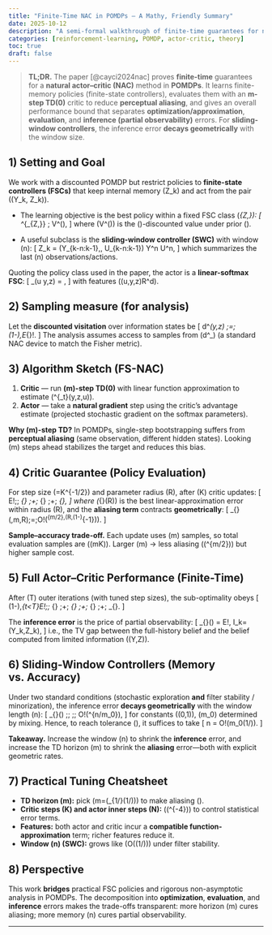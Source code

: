 ```yaml
---
title: "Finite-Time NAC in POMDPs — A Mathy, Friendly Summary"
date: 2025-10-12
description: "A semi-formal walkthrough of finite-time guarantees for natural actor–critic in partially observable environments."
categories: [reinforcement-learning, POMDP, actor-critic, theory]
toc: true
draft: false
---
```


> **TL;DR.** The paper [@cayci2024nac] proves **finite-time** guarantees for a **natural actor–critic (NAC)** method in **POMDPs**. It learns finite-memory policies (finite-state controllers), evaluates them with an **m-step TD(0)** critic to reduce **perceptual aliasing**, and gives an overall performance bound that separates **optimization/approximation**, **evaluation**, and **inference (partial observability)** errors. For **sliding-window controllers**, the inference error **decays geometrically** with the window size.

## 1) Setting and Goal

We work with a discounted POMDP but restrict policies to **finite-state controllers (FSCs)** that keep internal memory \(Z_k\) and act from the pair \((Y_k, Z_k)\).

- The learning objective is the best policy within a fixed FSC class \(\Pi_{Z,\varphi}\):
\[
\pi^\star \in \arg\max_{\pi \in \Pi_{Z,\varphi}} \; \mathcal V^\pi(\xi),
\]
where \(\mathcal V^\pi(\xi)\) is the \(\gamma\)-discounted value under prior \(\xi\).

- A useful subclass is the **sliding-window controller (SWC)** with window \(n\):
\[
Z_k = (Y_{k-n:k-1},\, U_{k-n:k-1}) \in \mathcal Y^n \times \mathcal U^n,
\]
which summarizes the last \(n\) observations/actions.

Quoting the policy class used in the paper, the actor is a **linear-softmax FSC**:
\[
\pi_\theta(u \mid y,z) = \frac{\exp\{\theta^\top \psi(u,y,z)\}}{\sum_{u'} \exp\{\theta^\top \psi(u',y,z)\}},
\]
with features \(\psi(u,y,z)\in\mathbb R^d\).

## 2) Sampling measure (for analysis)

Let the **discounted visitation** over information states be
\[
d^\pi_\xi(y,z) \;=\; (1-\gamma)\,\mathbb E_{\xi}\!\left[\sum_{k\ge0}\gamma^k\,\mathbf 1\{(Y_k,Z_k)=(y,z)\}\right].
\]
The analysis assumes access to samples from \(d^\pi_\xi\) (a standard NAC device to match the Fisher metric).

## 3) Algorithm Sketch (FS-NAC)

1. **Critic** — run **\(m\)-step TD(0)** with linear function approximation to estimate \(\widehat{\mathcal Q}^{\pi_t}(y,z,u)\).  
2. **Actor** — take a **natural gradient** step using the critic’s advantage estimate (projected stochastic gradient on the softmax parameters).

::: callout-tip
**Why \(m\)-step TD?** In POMDPs, single-step bootstrapping suffers from **perceptual aliasing** (same observation, different hidden states). Looking \(m\) steps ahead stabilizes the target and reduces this bias.
:::

## 4) Critic Guarantee (Policy Evaluation)

For step size \(\alpha=K^{-1/2}\) and parameter radius \(R\), after \(K\) critic updates:
\[
\mathbb E\!\left[\big\|\mathcal Q^\pi - \widehat{\mathcal Q}^\pi_K\big\|_{2,\,d^\pi_\xi\otimes \pi}\right]
\;\lesssim\;
\underbrace{K^{-1/4}/(1-\gamma)}_{\text{statistical}}
\;+\;
\underbrace{\frac{\varepsilon_{\text{app}}(R)}{1-\gamma^m}}_{\text{approximation}}
\;+\;
\underbrace{\varepsilon_{\text{pa}}(\gamma,m,R)}_{\text{aliasing}},
\]
where \(\varepsilon_{\text{app}}(R)\) is the best linear-approximation error within radius \(R\), and the **aliasing term** contracts **geometrically**:
\[
\varepsilon_{\text{pa}}(\gamma,m,R)\;=\;\mathcal O\!\big(\gamma^{m/2}\,\mathrm{poly}(R,(1-\gamma)^{-1})\big).
\]

**Sample–accuracy trade-off.** Each update uses \(m\) samples, so total evaluation samples are \(\Theta(mK)\). Larger \(m\) → less aliasing (\(\sim \gamma^{m/2}\)) but higher sample cost.

## 5) Full Actor–Critic Performance (Finite-Time)

After \(T\) outer iterations (with tuned step sizes), the sub-optimality obeys
\[
(1-\gamma)\,\min_{t<T}\mathbb E\!\big[\mathcal V^{\pi^\star}(\xi)-\mathcal V^{\pi_t}(\xi)\big]
\;\lesssim\;
\underbrace{T^{-1/2}}_{\text{actor optimization}}
\;+\;
\underbrace{\varepsilon_{\text{critic}}(K,m,R)}_{\text{TD evaluation}}
\;+\;
\underbrace{\varepsilon_{\text{actor}}(N,R)}_{\text{compatible approx.}}
\;+\;
\underbrace{\varepsilon_{\text{inf}}(\xi)}_{\text{inference (POMDP) penalty}}.
\]

The **inference error** is the price of partial observability:
\[
\varepsilon_{\text{inf}}(\xi)
= \mathbb E\!\left[\sum_{k\ge0}\gamma^k
\big\|\,b_k(\cdot)-b_0(\cdot,I_k)\,\big\|_{\mathrm{TV}}
\right],
\quad I_k=(Y_k,Z_k),
\]
i.e., the TV gap between the full-history belief and the belief computed from limited information \((Y,Z)\).

## 6) Sliding-Window Controllers (Memory vs. Accuracy)

Under two standard conditions (stochastic exploration **and** filter stability / minorization), the inference error **decays geometrically** with the window length \(n\):
\[
\varepsilon_{\text{inf}}(\xi) \;\le\; \frac{1}{1-\gamma}\;\cdot\;
\mathcal O\!\Big(\rho^{\lfloor n/m_0\rfloor}\Big),
\]
for constants \(\rho\in(0,1)\), \(m_0\ge1\) determined by mixing. Hence, to reach tolerance \(\epsilon\), it suffices to take
\[
n = \mathcal O\!\big(m_0\log(1/\epsilon)\big).
\]

**Takeaway.** Increase the window \(n\) to shrink the **inference** error, and increase the TD horizon \(m\) to shrink the **aliasing** error—both with explicit geometric rates.

## 7) Practical Tuning Cheatsheet

- **TD horizon \(m\):** pick \(m=\Theta(\log_{1/\gamma}(1/\epsilon))\) to make aliasing \(\lesssim \epsilon\).  
- **Critic steps \(K\) and actor inner steps \(N\):** \(\Theta(\epsilon^{-4})\) to control statistical error terms.  
- **Features:** both actor and critic incur a **compatible function-approximation** term; richer features reduce it.  
- **Window \(n\) (SWC):** grows like \(\mathcal O(\log(1/\epsilon))\) under filter stability.

## 8) Perspective

This work **bridges** practical FSC policies and rigorous non-asymptotic analysis in POMDPs. The decomposition into **optimization**, **evaluation**, and **inference** errors makes the trade-offs transparent: more horizon \(m\) cures aliasing; more memory \(n\) cures partial observability.

---
